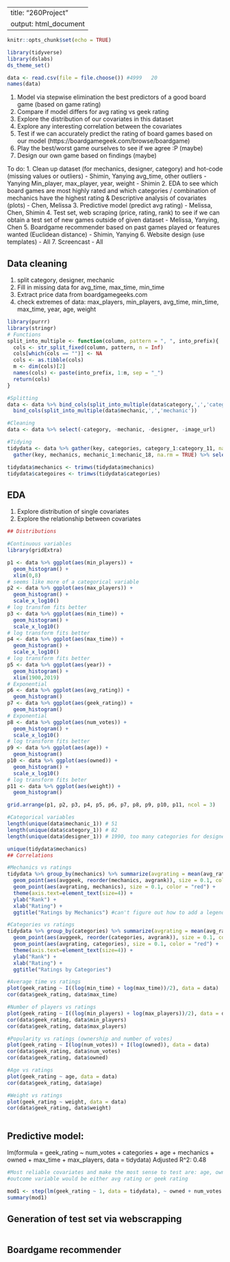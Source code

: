 ----
title: "260Project"
output: html_document
---

```r
knitr::opts_chunk$set(echo = TRUE)
```

```r
library(tidyverse)
library(dslabs)
ds_theme_set()

data <- read.csv(file = file.choose()) #4999   20
names(data)
```

1.	Model via stepwise elimination the best predictors of a good board game (based on game rating)
2.	Compare if model differs for avg rating vs geek rating
3.	Explore the distribution of our covariates in this dataset
4.	Explore any interesting correlation between the covariates
5.	Test if we can accurately predict the rating of board games based on our model (https://boardgamegeek.com/browse/boardgame)
6.	Play the best/worst game ourselves to see if we agree :P (maybe)
7.	Design our own game based on findings (maybe)

To do:
1. Clean up dataset (for mechanics, designer, category) and hot-code (missing values or outliers) - Shimin, Yanying
      avg_time, other outliers - Yanying
      Min_player, max_player, year, weight - Shimin
2. EDA to see which board games are most highly rated and which categories / combination of mechanics have the           highest rating & Descriptive analysis of covariates (plots) - Chen, Melissa
3. Predictive model (predict avg rating) - Melissa, Chen, Shimin
4. Test set, web scraping (price, rating, rank) to see if we can obtain a test set of new games outside of given         dataset - Melissa, Yanying, Chen
5. Boardgame recommender based on past games played or features wanted (Euclidean distance) - Shimin, Yanying
6. Website design (use templates) - All
7. Screencast - All

## Data cleaning
1. split category, designer, mechanic
2. Fill in missing data for avg_time, max_time, min_time
3. Extract price data from boardgamegeeks.com
4. check extremes of data: max_players, min_players, avg_time, min_time, max_time, year, age, weight
```r
library(purrr)
library(stringr)
# Functions
split_into_multiple <- function(column, pattern = ", ", into_prefix){
  cols <- str_split_fixed(column, pattern, n = Inf)
  cols[which(cols == "")] <- NA
  cols <- as.tibble(cols)
  m <- dim(cols)[2]
  names(cols) <- paste(into_prefix, 1:m, sep = "_")
  return(cols)
}

#Splitting 
data <- data %>% bind_cols(split_into_multiple(data$category,',','category')) %>%
  bind_cols(split_into_multiple(data$mechanic,',','mechanic'))

#Cleaning
data <- data %>% select(-category, -mechanic, -designer, -image_url)

#Tidying
tidydata <- data %>% gather(key, categories, category_1:category_11, na.rm = TRUE) %>% select(-key) %>%
  gather(key, mechanics, mechanic_1:mechanic_18, na.rm = TRUE) %>% select(-key)

tidydata$mechanics <- trimws(tidydata$mechanics)
tidydata$categoires <- trimws(tidydata$categories)

```

## EDA
1. Explore distribution of single covariates
2. Explore the relationship between covariates
```r
## Distributions

#Continuous variables
library(gridExtra)

p1 <- data %>% ggplot(aes(min_players)) +
  geom_histogram() +
  xlim(0,8)
# seems like more of a categorical variable
p2 <- data %>% ggplot(aes(max_players)) +
  geom_histogram() + 
  scale_x_log10()
# log transfom fits better
p3 <- data %>% ggplot(aes(min_time)) +
  geom_histogram() +
  scale_x_log10()
# log transform fits better
p4 <- data %>% ggplot(aes(max_time)) +
  geom_histogram() +
  scale_x_log10()
# log transform fits better
p5 <- data %>% ggplot(aes(year)) +
  geom_histogram() +
  xlim(1900,2019)
# Exponential
p6 <- data %>% ggplot(aes(avg_rating)) +
  geom_histogram()
p7 <- data %>% ggplot(aes(geek_rating)) +
  geom_histogram()
# Exponential
p8 <- data %>% ggplot(aes(num_votes)) +
  geom_histogram() +
  scale_x_log10()
# log transform fits better
p9 <- data %>% ggplot(aes(age)) +
  geom_histogram()
p10 <- data %>% ggplot(aes(owned)) +
  geom_histogram() +
  scale_x_log10()
# log transform fits beter
p11 <- data %>% ggplot(aes(weight)) +
  geom_histogram()

grid.arrange(p1, p2, p3, p4, p5, p6, p7, p8, p9, p10, p11, ncol = 3)

#Categorical variables
length(unique(data$mechanic_1)) # 51 
length(unique(data$category_1)) # 82
length(unique(data$designer_1)) # 1990, too many categories for designers

unique(tidydata$mechanics)
## Correlations

#Mechanics vs ratings
tidydata %>% group_by(mechanics) %>% summarize(avgrating = mean(avg_rating), avggeek = mean(geek_rating), avgrank = mean(rank)) %>% ggplot() +
  geom_point(aes(avggeek, reorder(mechanics, avgrank)), size = 0.1, color = "blue") +
  geom_point(aes(avgrating, mechanics), size = 0.1, color = "red") + 
  theme(axis.text=element_text(size=4)) +
  ylab("Rank") +
  xlab("Rating") +
  ggtitle("Ratings by Mechanics") #can't figure out how to add a legend or how to sort by descending **

#Categories vs ratings
tidydata %>% group_by(categories) %>% summarize(avgrating = mean(avg_rating), avggeek = mean(geek_rating), avgrank = mean(rank)) %>% ggplot() +
  geom_point(aes(avggeek, reorder(categories, avgrank)), size = 0.1, color = "blue") +
  geom_point(aes(avgrating, categories), size = 0.1, color = "red") + 
  theme(axis.text=element_text(size=4)) +
  ylab("Rank") +
  xlab("Rating") +
  ggtitle("Ratings by Categories")

#Average time vs ratings
plot(geek_rating ~ I((log(min_time) + log(max_time))/2), data = data)
cor(data$geek_rating, data$max_time)

#Number of players vs ratings
plot(geek_rating ~ I((log(min_players) + log(max_players))/2), data = data)
cor(data$geek_rating, data$min_players)
cor(data$geek_rating, data$max_players)

#Popularity vs ratings (ownership and number of votes)
plot(geek_rating ~ I(log(num_votes)) + I(log(owned)), data = data)
cor(data$geek_rating, data$num_votes)
cor(data$geek_rating, data$owned)

#Age vs ratings
plot(geek_rating ~ age, data = data)
cor(data$geek_rating, data$age)

#Weight vs ratings
plot(geek_rating ~ weight, data = data)
cor(data$geek_rating, data$weight)
  
```

## Predictive model:
lm(formula = geek_rating ~ num_votes + categories + age + mechanics + 
    owned + max_time + max_players, data = tidydata)
Adjusted R^2: 0.48
```r
#Most reliable covariates and make the most sense to test are: age, owned, num_votes, time (avg, min, max), players (min, max)
#outcome variable would be either avg rating or geek rating

mod1 <- step(lm(geek_rating ~ 1, data = tidydata), ~ owned + num_votes + mechanics + categories + age + max_time + max_players, direction = "both")
summary(mod1)
```


## Generation of test set via webscrapping
```r

```

## Boardgame recommender
```r

```

